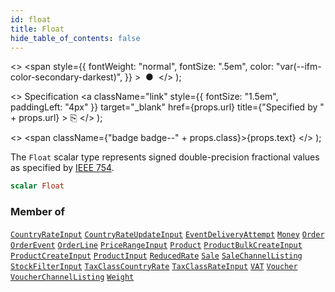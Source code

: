 ```yaml
---
id: float
title: Float
hide_table_of_contents: false
---
```


  <>
    <span
      style={{
        fontWeight: "normal",
        fontSize: ".5em",
        color: "var(--ifm-color-secondary-darkest)",
      }}
    >
      &nbsp;●&nbsp;
    </span>
  </>
);

  <>
    Specification
    <a
      className="link"
      style={{ fontSize: "1.5em", paddingLeft: "4px" }}
      target="\_blank"
      href={props.url}
      title={"Specified by " + props.url}
    >
      ⎘
    </a>
  </>
);

  <>
    <span className={"badge badge--" + props.class}>{props.text}</span>
  </>
);

The `Float` scalar type represents signed double-precision fractional values as specified by [IEEE 754](https://en.wikipedia.org/wiki/IEEE_floating_point).

```graphql
scalar Float
```

### Member of

[`CountryRateInput`](../../api-reference/taxes/inputs/country-rate-input) <Badge class="secondary" text="input"/><Bullet />[`CountryRateUpdateInput`](../../api-reference/taxes/inputs/country-rate-update-input) <Badge class="secondary" text="input"/><Bullet />[`EventDeliveryAttempt`](../../api-reference/webhooks/objects/event-delivery-attempt) <Badge class="secondary" text="object"/><Bullet />[`Money`](../../api-reference/miscellaneous/objects/money) <Badge class="secondary" text="object"/><Bullet />[`Order`](../../api-reference/orders/objects/order) <Badge class="secondary" text="object"/><Bullet />[`OrderEvent`](../../api-reference/orders/objects/order-event) <Badge class="secondary" text="object"/><Bullet />[`OrderLine`](../../api-reference/orders/objects/order-line) <Badge class="secondary" text="object"/><Bullet />[`PriceRangeInput`](../../api-reference/miscellaneous/inputs/price-range-input) <Badge class="secondary" text="input"/><Bullet />[`Product`](../../api-reference/products/objects/product) <Badge class="secondary" text="object"/><Bullet />[`ProductBulkCreateInput`](../../api-reference/products/inputs/product-bulk-create-input) <Badge class="secondary" text="input"/><Bullet />[`ProductCreateInput`](../../api-reference/products/inputs/product-create-input) <Badge class="secondary" text="input"/><Bullet />[`ProductInput`](../../api-reference/products/inputs/product-input) <Badge class="secondary" text="input"/><Bullet />[`ReducedRate`](../../api-reference/miscellaneous/objects/reduced-rate) <Badge class="secondary" text="object"/><Bullet />[`Sale`](../../api-reference/discounts/objects/sale) <Badge class="secondary" text="object"/><Bullet />[`SaleChannelListing`](../../api-reference/miscellaneous/objects/sale-channel-listing) <Badge class="secondary" text="object"/><Bullet />[`StockFilterInput`](../../api-reference/products/inputs/stock-filter-input) <Badge class="secondary" text="input"/><Bullet />[`TaxClassCountryRate`](../../api-reference/taxes/objects/tax-class-country-rate) <Badge class="secondary" text="object"/><Bullet />[`TaxClassRateInput`](../../api-reference/taxes/inputs/tax-class-rate-input) <Badge class="secondary" text="input"/><Bullet />[`VAT`](../../api-reference/miscellaneous/objects/vat) <Badge class="secondary" text="object"/><Bullet />[`Voucher`](../../api-reference/discounts/objects/voucher) <Badge class="secondary" text="object"/><Bullet />[`VoucherChannelListing`](../../api-reference/discounts/objects/voucher-channel-listing) <Badge class="secondary" text="object"/><Bullet />[`Weight`](../../api-reference/miscellaneous/objects/weight) <Badge class="secondary" text="object"/>
